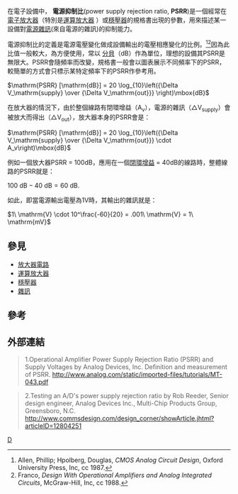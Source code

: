 在電子設備中， '''電源抑制比'''(power supply rejection ratio, '''PSRR''')是一個經常在[[電子放大器|電子放大器]]（特別是[[運算放大器|運算放大器]] ）或[[穩壓器|穩壓器]]的規格書出現的參數，用來描述某一設備對[[電源|電源]][[雜訊|雜訊]](來自電源的雜訊)的抑制能力。

電源抑制比的定義是電源電壓變化做成設備輸出的電壓相應變化的比例。<ref>Allen, Phillip; Hpolberg, Douglas, ''CMOS Analog Circuit Design'', Oxford University Press, Inc, cc 1987.</ref><ref>Franco, ''Design With Operational Amplifiers and Analog Integrated Circuits'', McGraw-Hill, Inc, cc 1988.</ref>因為此比值一般較大，為方便使用，常以 [[分貝|分貝]]（dB）作為單位，理想的設備其PSRR是無限大。PSRR會隨頻率而改變，規格書一般會以圖表展示不同頻率下的PSRR，較簡單的方式會只標示某特定頻率下的PSRR作參考用。

<math> 
\mathrm{PSRR} [\mathrm{dB}] = 20 \log_{10}\left({\Delta V_\mathrm{supply} \over {\Delta  V_\mathrm{out}}} \right)\mbox{dB}
</math>

在放大器的情況下，由於整個線路有閉環增益（A<sub>v</sub>），電源的雜訊（△V<sub>supply</sub>）會被放大而得出（△V<sub>out</sub>），放大器本身的PSRR會是：

<math> 
\mathrm{PSRR} [\mathrm{dB}] = 20 \log_{10}\left({\Delta V_\mathrm{supply} \over {\Delta  V_\mathrm{out}}} \cdot A_v\right)\mbox{dB}
</math>

例如一個放大器PSRR = 100dB，應用在一個[[閉環增益|閉環增益]] = 40dB的線路時，整體線路的PSRR就是：

<math>100\ \mathrm{dB}-40\ \mathrm{dB} = 60\ \mathrm{dB} </math>.

如此，即當電源輸出電壓為1V時，其輸出的雜訊就是：

<math> 1\ \mathrm{V} \cdot 10^\frac{-60}{20} = .001\ \mathrm{V} = 1\ \mathrm{mV} </math>

== 參見 ==
* [[放大器電路|放大器電路]]
* [[運算放大器|運算放大器]]
* [[穩壓器|穩壓器]]
* [[雜訊|雜訊]]

== 參考 ==
<references/>

{{electronics-stub}}

== 外部連結 ==
<blockquote>
1.Operational Amplifier Power Supply Rejection Ratio (PSRR) and Supply Voltages by Analog Devices, Inc. Definition and measurement of PSRR.
http://www.analog.com/static/imported-files/tutorials/MT-043.pdf
</blockquote>
<blockquote>
2.Testing an A/D's power supply rejection ratio by Rob Reeder, Senior design engineer, Analog Devices Inc., Multi-Chip Products Group, Greensboro, N.C.
http://www.commsdesign.com/design_corner/showArticle.jhtml?articleID=12804251 {{Webarchive|url=https://archive.today/20130119161008/http://www.commsdesign.com/design_corner/showArticle.jhtml?articleID=12804251 |date=2013-01-19 }}
</blockquote>

[[Category:電子工程|D]]